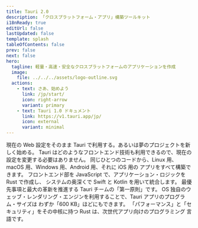 ```yaml
---
title: Tauri 2.0
description: 「クロスプラットフォーム・アプリ」構築ツールキット
i18nReady: true
editUrl: false
lastUpdated: false
template: splash
tableOfContents: false
prev: false
next: false
hero:
  tagline: 軽量・高速・安全なクロスプラットフォームのアプリケーションを作成
  image:
    file: ../../../assets/logo-outline.svg
  actions:
    - text: さあ、始めよう
      link: /jp/start/
      icon: right-arrow
      variant: primary
    - text: Tauri 1.0 ドキュメント
      link: https://v1.tauri.app/jp/
      icon: external
      variant: minimal
---
```



<div class="hero-bg">
  <div class="bg-logo"></div>
  <div class="bg-grad"></div>
  <div class="bg-grad-red"></div>
</div>

<div class="lp-cta-card">
  <Card title="プロジェクトを始める" icon="rocket">
    <Cta />
  </Card>
</div>

<CardGrid>
  <Card title="フロントエンドは Web 技術" icon="rocket">
    現在の Web 設定をそのまま Tauri で利用する。あるいは夢のプロジェクトを新しく始める。
    Tauri はどのようなフロントエンド技術も利用できるので、現在の設定を変更する必要はありません。
  </Card>
  <Card title="クロスプラットフォーム対応" icon="rocket">
    同じひとつのコードから、Linux 用、macOS 用、Windows 用、Android 用、それに iOS 用の
    アプリをすべて構築できます。
  </Card>
  <Card title="プロセス間通信" icon="rocket">
    フロントエンド部を JavaScript で、アプリケーション・ロジックを Rust で作成し、 
    システムの奥深くで Swift と Kotlin を用いて統合します。
  </Card>
  <Card title="最大限の安全性" icon="rocket">
    最優先事項と最大の革新を推進する Tauri チームの「第一原則」です。
  </Card>
  <Card title="アプリ軽量化" icon="rocket">
    OS 独自のウェッブ・レンダリング・エンジンを利用することで、Tauri アプリのプログラム・サイズは
    わずか「600 KB」ほどにもできます。 
  </Card>
  <Card title="Rust で動作" icon="rocket">
    「パフォーマンス」と「セキュリティ」をその中核に持つ Rust は、次世代アプリ向けのプログラミング
    言語です。
  </Card>
</CardGrid>
